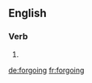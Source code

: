 ==English==

===Verb===
{{head|en}}

# {{present participle of|forgo|lang=en}}

[[de:forgoing]]
[[fr:forgoing]]